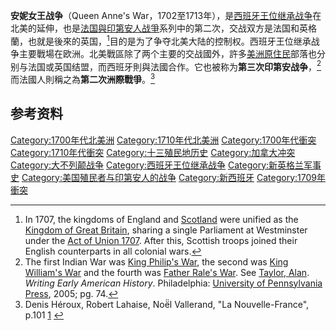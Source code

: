 {{Multiple issues|
{{Untranslated-jargon|time=2015-09-23}}
{{citation style|time=2014-05-29T08:20:59+00:00}}
{{copyedit|time=2014-05-28T09:55:57+00:00}}
{{expand|time=2014-05-28T09:55:57+00:00}}
}}
{{Infobox military conflict
|conflict   = 安妮女王战争
|partof     = [[西班牙王位继承战争|西班牙王位继承战争]]
|date       = 1702–1713
|place      = [[北美|北美]]
|image      = [[File:QueenAnnesWarBefore.svg|300px]]
|caption    = European occupation of North America, 1702
|result     = [[乌得勒支条约|乌得勒支条约]]<br>[[朴茨茅斯条约_(1713年)|朴茨茅斯条约]]
|territory  = 法国占据[[阿卡迪亚_(加拿大)|阿卡迪亚]]/[[紐芬蘭|紐芬蘭]]/[[哈德逊湾|哈德逊湾]]<br />[[圣基茨|圣基茨]]归英国
|combatant1 = {{flagcountry|Kingdom of France}}<br/>
*{{flag|New France}}
{{flagicon|Spain|1701}} [[西班牙波旁王朝|西班牙]]<br/>
*{{flagicon|Spain|1506}} [[新西班牙總督轄區|新西班牙]]
{{noflag|[[Wabanaki_Confederacy|Wabanaki Confederacy]]}}
[[莫霍克人|莫霍克人]]<br/>{{noflag|[[喬克托人|喬克托人]]}}<br/>{{noflag|[[Timucua|Timucua]]}}<br/>{{noflag|[[Apalachee|Apalachee]]}}<br/>{{noflag|[[Natchez_people|Natchez]]}}
|combatant2 = {{flagicon|England}}{{flagicon|Kingdom of Great Britain}} [[英格蘭王國|英格蘭王國]]/[[大不列顛王國|大不列顛王國]]
*{{flagicon|England}}{{flagicon image|Red Ensign of Great Britain (1707-1800).svg}} [[英屬北美|英屬北美]]
{{noflag|[[克里克人_(印地安)|馬斯科吉人（克里克人）]]}}<br/>{{noflag|[[奇克索人|奇克索人]]}}<br/>{{noflag|[[Yamasee|Yamasee]]}}<br/>{{flagicon image|Flag of the Iroquois Confederacy.svg}} [[易洛魁聯盟|易洛魁聯盟]]
|commander1 = [[Joseph_de_Zúñiga_y_Zérda|Joseph de Zúñiga y Zérda]]<br/>[[Daniel_d'Auger_de_Subercase|Daniel d'Auger de Subercase]]<br/>[[Philippe_de_Rigaud_Vaudreuil|Philippe de Rigaud, Marquis de Vaudreuil]]<br>Father [[Sebastian_Rale|Sebastian Rale]]<br>[[Jean-Baptiste_Hertel_de_Rouville|Jean-Baptiste Hertel de Rouville]]
|commander2 = [[Joseph_Dudley|Joseph Dudley]]<br/>[[James_Moore_(South_Carolina_politician)|James Moore]]<br/>[[Francis_Nicholson|Francis Nicholson]]<br/>[[Hovenden_Walker|Hovenden Walker]]<br/>[[班傑明·丘奇|班傑明·丘奇]]
|commander3 = [[Teganissorens|Teganissorens]]
|casualties1 = 西班牙: 50–60<ref name=Cas1>Most casualties numbers are as reported in Peckham, p. 74.  Notably missing are Acadian and Newfoundland casualties, and he does not attempt to quantify Indian casualties.</ref><br/>
法国殖民地:<br/>
法国印第安盟友: 50<ref name=Cas1/>
西班牙印第安盟友: 大量<ref name=Cas1/>
|casualties2 = 英国: 900<ref name=Cas1/>
新英格兰: 200<ref name=Cas1/><br/>
卡罗莱纳: 150<ref name=Cas1/><br/>
印第安盟友: 少量<ref name=Cas1/>
|notes=Casualties are not known for Acadian populations, or for the actions in Newfoundland.
}}{{模板:Campaignbox Queen Anne's War}}

'''安妮女王战争'''（Queen Anne's War，1702至1713年），是[[西班牙王位继承战争|西班牙王位继承战争]]在北美的延伸，也是[[北美殖民地戰爭|法国與印第安人战爭]]系列中的第二次，交战双方是法国和英格蘭，也就是後來的英国，<ref name="GB">In 1707, the kingdoms of England and [[Kingdom_of_Scotland|Scotland]] were unified as the [[Kingdom_of_Great_Britain|Kingdom of Great Britain]], sharing a single Parliament at Westminster under the [[Act_of_Union_1707|Act of Union 1707]].  After this, Scottish troops joined their English counterparts in all colonial wars.</ref>目的是为了争夺北美大陆的控制权。西班牙王位继承战争主要戰場在欧洲。北美戰區除了两个主要的交战國外，許多[[美洲原住民|美洲原住民]]部落也分别与法国或英国结盟，而西班牙則與法國合作。它也被称为'''第三次印第安战争'''，<ref>The first Indian War was [[King_Philip's_War|King Philip's War]], the second was [[King_William's_War|King William's War]] and the fourth was [[Father_Rale's_War|Father Rale's War]]. See [[Alan_Taylor_(historian)|Taylor, Alan]]. ''Writing Early American History''. Philadelphia: [[University_of_Pennsylvania_Press|University of Pennsylvania Press]], 2005; pg. 74.</ref>而法國人則稱之為'''第二次洲際戰爭'''。<ref>Denis Héroux, Robert Lahaise, Noë̈l Vallerand, "La Nouvelle-France", p.101 [https://books.google.fr/books?id=xBIVAAAAYAAJ&q=Seconde+Guerre+intercoloniales+nouvelle+france&dq=Seconde+Guerre+intercoloniales+nouvelle+france&hl=fr&sa=X&ei=Pie6VKLlGovhaoe2gYAF&ved=0CDEQ6AEwAw] {{Wayback|url=https://books.google.fr/books?id=xBIVAAAAYAAJ&q=Seconde+Guerre+intercoloniales+nouvelle+france&dq=Seconde+Guerre+intercoloniales+nouvelle+france&hl=fr&sa=X&ei=Pie6VKLlGovhaoe2gYAF&ved=0CDEQ6AEwAw |date=20200821053008 }}</ref>

==参考资料==
{{reflist}}

[[Category:1700年代北美洲|Category:1700年代北美洲]]
[[Category:1710年代北美洲|Category:1710年代北美洲]]
[[Category:1700年代衝突|Category:1700年代衝突]]
[[Category:1710年代衝突|Category:1710年代衝突]]
[[Category:十三殖民地历史|Category:十三殖民地历史]]
[[Category:加拿大冲突|Category:加拿大冲突]]
[[Category:大不列颠战争|Category:大不列颠战争]]
[[Category:西班牙王位继承战争|Category:西班牙王位继承战争]]
[[Category:新英格兰军事史|Category:新英格兰军事史]]
[[Category:美国殖民者与印第安人的战争|Category:美国殖民者与印第安人的战争]]
[[Category:新西班牙|Category:新西班牙]]
[[Category:1709年衝突|Category:1709年衝突]]